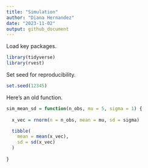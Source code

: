 ```yaml
---
title: "Simulation"
author: "Diana Hernandez"
date: "2023-11-02"
output: github_document
---
```


Load key packages.

```r
library(tidyverse)
library(rvest)
```

Set seed for reproducibility.

```r
set.seed(12345)
```

Here's an old function.

```r
sim_mean_sd = function(n_obs, mu = 5, sigma = 1) {
  
  x_vec = rnorm(n = n_obs, mean = mu, sd = sigma)

  tibble(
    mean = mean(x_vec),
    sd = sd(x_vec)
  )
  
}
```

